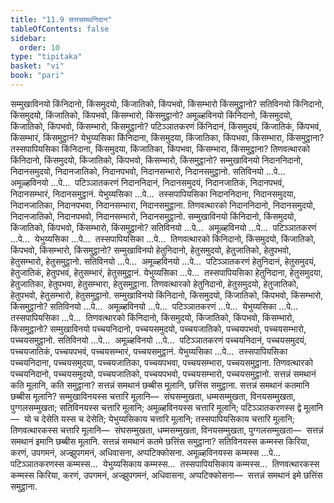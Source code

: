 ```yaml
---
title: "11.9 सत्तसमथनिदान"
tableOfContents: false
sidebar:
  order: 10
type: "tipitaka"
basket: "vi"
book: "pari"
---
```



<DynamicBreadcrumb />

<Division number="352" book="pari">

<Paragraph number="1738" book="pari">
सम्मुखाविनयो किंनिदानो, किंसमुदयो, किंजातिको, किंपभवो, किंसम्भारो किंसमुट्ठानो? सतिविनयो किंनिदानो, किंसमुदयो, किंजातिको, किंपभवो, किंसम्भारो, किंसमुट्ठानो? अमूळ्हविनयो किंनिदानो, किंसमुदयो, किंजातिको, किंपभवो, किंसम्भारो, किंसमुट्ठानो? पटिञ्ञातकरणं किंनिदानं, किंसमुदयं, किंजातिकं, किंपभवं, किंसम्भारं, किंसमुट्ठानं? येभुय्यसिका किंनिदाना, किंसमुदया, किंजातिका, किंपभवा, किंसम्भारा, किंसमुट्ठाना? तस्सपापियसिका किंनिदाना, किंसमुदया, किंजातिका, किंपभवा, किंसम्भारा, किंसमुट्ठाना? तिणवत्थारको किंनिदानो, किंसमुदयो, किंजातिको, किंपभवो, किंसम्भारो, किंसमुट्ठानो?
</Paragraph>

<Paragraph number="1739" book="pari">
सम्मुखाविनयो निदाननिदानो, निदानसमुदयो, निदानजातिको, निदानपभवो, निदानसम्भारो, निदानसमुट्ठानो. सतिविनयो …पे…  अमूळ्हविनयो …पे…  पटिञ्ञातकरणं निदाननिदानं, निदानसमुदयं, निदानजातिकं, निदानपभवं, निदानसम्भारं, निदानसमुट्ठानं. येभुय्यसिका …पे…  तस्सपापियसिका निदाननिदाना, निदानसमुदया, निदानजातिका, निदानपभवा, निदानसम्भारा, निदानसमुट्ठाना. तिणवत्थारको निदाननिदानो, निदानसमुदयो, निदानजातिको, निदानपभवो, निदानसम्भारो, निदानसमुट्ठानो.
</Paragraph>

<Paragraph number="1740" book="pari">
सम्मुखाविनयो किंनिदानो, किंसमुदयो, किंजातिको, किंपभवो, किंसम्भारो, किंसमुट्ठानो? सतिविनयो …पे…  अमूळ्हविनयो …पे…  पटिञ्ञातकरणं …पे…  येभुय्यसिका …पे…  तस्सपापियसिका …पे…  तिणवत्थारको किंनिदानो, किंसमुदयो, किंजातिको, किंपभवो, किंसम्भारो, किंसमुट्ठानो?
</Paragraph>

<Paragraph number="1741" book="pari">
सम्मुखाविनयो हेतुनिदानो, हेतुसमुदयो, हेतुजातिको, हेतुपभवो, हेतुसम्भारो, हेतुसमुट्ठानो. सतिविनयो …पे…  अमूळ्हविनयो …पे…  पटिञ्ञातकरणं हेतुनिदानं, हेतुसमुदयं, हेतुजातिकं, हेतुपभवं, हेतुसम्भारं, हेतुसमुट्ठानं. येभुय्यसिका …पे…  तस्सपापियसिका हेतुनिदाना, हेतुसमुदया, हेतुजातिका, हेतुपभवा, हेतुसम्भारा, हेतुसमुट्ठाना. तिणवत्थारको हेतुनिदानो, हेतुसमुदयो, हेतुजातिको, हेतुपभवो, हेतुसम्भारो, हेतुसमुट्ठानो.
</Paragraph>

<Paragraph number="1742" book="pari">
सम्मुखाविनयो किंनिदानो, किंसमुदयो, किंजातिको, किंपभवो, किंसम्भारो, किंसमुट्ठानो? सतिविनयो …पे…  अमूळ्हविनयो …पे…  पटिञ्ञातकरणं …पे…  येभुय्यसिका …पे…  तस्सपापियसिका …पे…  तिणवत्थारको किंनिदानो, किंसमुदयो, किंजातिको, किंपभवो, किंसम्भारो, किंसमुट्ठानो? सम्मुखाविनयो पच्चयनिदानो, पच्चयसमुदयो, पच्चयजातिको, पच्चयपभवो, पच्चयसम्भारो, पच्चयसमुट्ठानो. सतिविनयो …पे…  अमूळ्हविनयो …पे…  पटिञ्ञातकरणं पच्चयनिदानं, पच्चयसमुदयं, पच्चयजातिकं, पच्चयपभवं, पच्चयसम्भारं, पच्चयसमुट्ठानं. येभुय्यसिका …पे…  तस्सपापियसिका पच्चयनिदाना, पच्चयसमुदया, पच्चयजातिका, पच्चयपभवा, पच्चयसम्भारा, पच्चयसमुट्ठाना. तिणवत्थारको पच्चयनिदानो, पच्चयसमुदयो, पच्चयजातिको, पच्चयपभवो, पच्चयसम्भारो, पच्चयसमुट्ठानो.
</Paragraph>

</Division>
<Division number="353" book="pari">

<Paragraph number="1743" book="pari">
सत्तन्नं समथानं कति मूलानि, कति समुट्ठाना? सत्तन्नं समथानं छब्बीस मूलानि, छत्तिंस समुट्ठाना. सत्तन्नं समथानं कतमानि छब्बीस मूलानि? सम्मुखाविनयस्स चत्तारि मूलानि—  संघसम्मुखता, धम्मसम्मुखता, विनयसम्मुखता, पुग्गलसम्मुखता; सतिविनयस्स चत्तारि मूलानि; अमूळ्हविनयस्स चत्तारि मूलानि; पटिञ्ञातकरणस्स द्वे मूलानि—  यो च देसेति यस्स च देसेति; येभुय्यसिकाय चत्तारि मूलानि; तस्सपापियसिकाय चत्तारि मूलानि; तिणवत्थारकस्स चत्तारि मूलानि—  संघसम्मुखता, धम्मसम्मुखता, विनयसम्मुखता, पुग्गलसम्मुखता—  सत्तन्नं समथानं इमानि छब्बीस मूलानि.
</Paragraph>

<Paragraph number="1744" book="pari">
सत्तन्नं समथानं कतमे छत्तिंस समुट्ठाना? सतिविनयस्स कम्मस्स किरिया, करणं, उपगमनं, अज्झुपगमनं, अधिवासना, अप्पटिक्कोसना. अमूळ्हविनयस्स कम्मस्स …पे…  पटिञ्ञातकरणस्स कम्मस्स…  येभुय्यसिकाय कम्मस्स…  तस्सपापियसिकाय कम्मस्स…  तिणवत्थारकस्स कम्मस्स किरिया, करणं, उपगमनं, अज्झुपगमनं, अधिवासना, अप्पटिक्कोसना—  सत्तन्नं समथानं इमे छत्तिंस समुट्ठाना.
</Paragraph>
</Division>